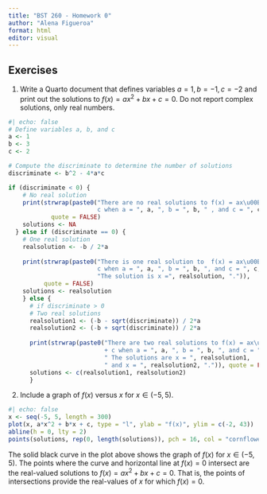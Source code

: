 ```yaml
---
title: "BST 260 - Homework 0"
author: "Alena Figueroa"
format: html
editor: visual
---
```


## Exercises

(1) Write a Quarto document that defines variables $a = 1, b = -1, c = -2$ and print out the solutions to $f(x) = ax^2 + bx + c = 0$. Do not report complex solutions, only real numbers.

```r
#| echo: false
# Define variables a, b, and c
a <- 1
b <- 3
c <- 2

# Compute the discriminate to determine the number of solutions 
discriminate <- b^2 - 4*a*c 

if (discriminate < 0) {
    # No real solution
    print(strwrap(paste0("There are no real solutions to f(x) = ax\u00B2 + bx +
                         c when a = ", a, ", b = ", b, " , and c = ", c, ".")), 
            quote = FALSE)
    solutions <- NA
  } else if (discriminate == 0) {
    # One real solution
    realsolution <- -b / 2*a
  
    print(strwrap(paste0("There is one real solution to  f(x) = ax\u00B2 + bx + 
                         c when a = ", a, ", b = ", b, ", and c = ", c, ".", 
                         "The solution is x =", realsolution, ".")),
          quote = FALSE)
    solutions <- realsolution
    } else {
      # if discriminate > 0 
      # Two real solutions
      realsolution1 <- (-b - sqrt(discriminate)) / 2*a
      realsolution2 <- (-b + sqrt(discriminate)) / 2*a
  
      print(strwrap(paste0("There are two real solutions to f(x) = ax\u00B2 + bx 
                           + c when a = ", a, ", b = ", b, ", and c = ", c, ".", 
                           " The solutions are x = ", realsolution1,
                           " and x = ", realsolution2, ".")), quote = FALSE)
      solutions <- c(realsolution1, realsolution2)
      }
```

(2) Include a graph of $f(x)$ versus $x$ for $x \in (-5,5)$.

```r
#| echo: false
x <- seq(-5, 5, length = 300)
plot(x, a*x^2 + b*x + c, type = "l", ylab = "f(x)", ylim = c(-2, 43))
abline(h = 0, lty = 2)
points(solutions, rep(0, length(solutions)), pch = 16, col = "cornflowerblue")
```

The solid black curve in the plot above shows the graph of $f(x)$ for $x \in (-5,5)$. The points where the curve and horizontal line at $f(x) = 0$ intersect are the real-valued solutions to $f(x) = ax^2 + bx + c = 0$. That is, the points of intersections provide the real-values of $x$ for which $f(x) = 0$. 
